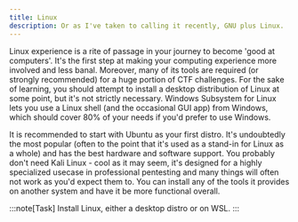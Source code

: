 ```yaml
---
title: Linux
description: Or as I've taken to calling it recently, GNU plus Linux.
---
```


Linux experience is a rite of passage in your journey to become 'good at computers'. It's the first step at making your computing experience more involved and less banal. Moreover, many of its tools are required (or strongly recommended) for a huge portion of CTF challenges. For the sake of learning, you should attempt to install a desktop distribution of Linux at some point, but it's not strictly necessary. Windows Subsystem for Linux lets you use a Linux shell (and the occasional GUI app) from Windows, which should cover 80% of your needs if you'd prefer to use Windows.

It is recommended to start with Ubuntu as your first distro. It's undoubtedly the most popular (often to the point that it's used as a stand-in for Linux as a whole) and has the best hardware and software support. You probably don't need Kali Linux - cool as it may seem, it's designed for a highly specialized usecase in professional pentesting and many things will often not work as you'd expect them to. You can install any of the tools it provides on another system and have it be more functional overall.

:::note[Task]
Install Linux, either a desktop distro or on WSL.
:::

